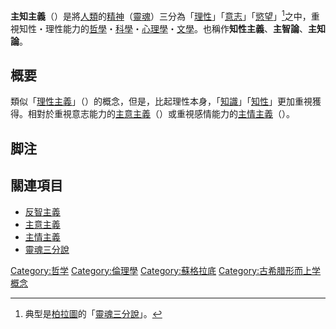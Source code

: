 '''主知主義'''（{{lang|en|intellectualism}}）是將[[人類|人類]]的[[精神|精神]]（[[靈魂|靈魂]]）三分為「[[理性|理性]]」「[[意志|意志]]」「[[慾望|慾望]]」<ref>典型是[[柏拉圖|柏拉圖]]的「[[靈魂三分說|靈魂三分說]]」。</ref>之中，重視知性・理性能力的[[哲學|哲學]]・[[科學|科學]]・[[心理學|心理學]]・[[文學|文學]]。也稱作'''知性主義'''、'''主智論'''、'''主知論'''。

== 概要 ==
類似「[[理性主義|理性主義]]」（{{lang|en|rationalism}}）的概念，但是，比起理性本身，「[[知識|知識]]」「[[知性|知性]]」更加重視獲得。相對於重視意志能力的[[主意主義|主意主義]]（{{lang|en|voluntarism}}）或重視感情能力的[[主情主義|主情主義]]（{{lang|en|emotionalism}}）。

== 脚注 ==
{{Reflist}}

== 關連項目 ==
*[[反智主義|反智主義]]
*[[主意主義|主意主義]]
*[[主情主義|主情主義]]
*[[靈魂三分說|靈魂三分說]]

[[Category:哲学|Category:哲学]]
[[Category:倫理學|Category:倫理學]]
[[Category:蘇格拉底|Category:蘇格拉底]]
[[Category:古希腊形而上学概念|Category:古希腊形而上学概念]]